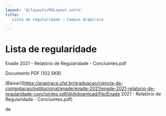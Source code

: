 ```yaml
---
layout: '@/layouts/MdLayout.astro'
title: '
   Lista de regularidade — Campus Arapiraca
  '
---
```




Lista de regularidade
=====================











 Enade 2021 - Relatório de Regularidade - Concluintes.pdf
   

 Documento PDF
 (102.5KB)
 

[Baixar](https://arapiraca.ufal.br/graduacao/ciencia-da-computacao/institucional/enade/enade-2021/enade-2021-relatorio-de-regularidade-concluintes.pdf/@@download/file/Enade 2021 - Relatório de Regularidade - Concluintes.pdf) 



























 de
 

















